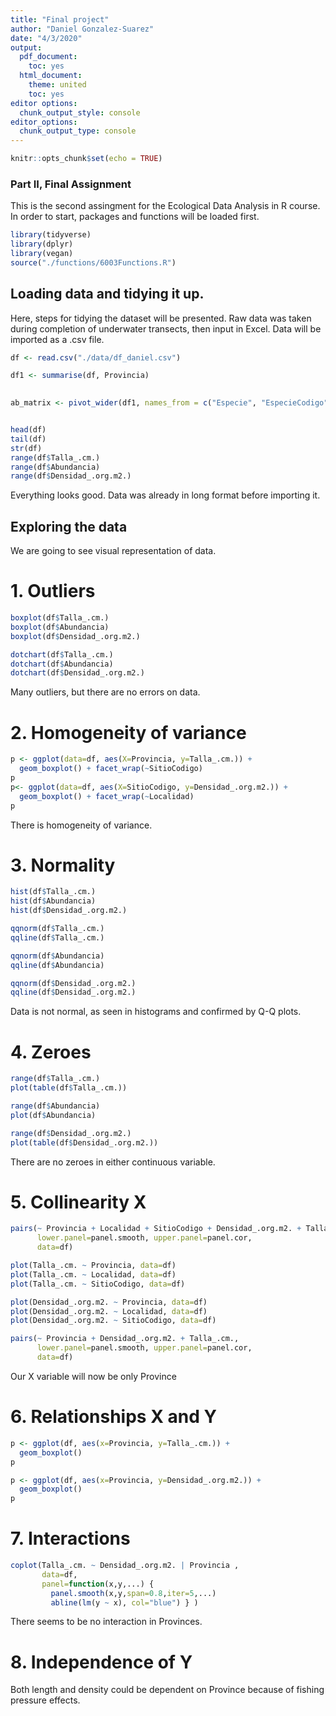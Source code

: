 ```yaml
---
title: "Final project"
author: "Daniel Gonzalez-Suarez"
date: "4/3/2020"
output: 
  pdf_document: 
    toc: yes
  html_document: 
    theme: united
    toc: yes
editor options:
  chunk_output_style: console
editor_options: 
  chunk_output_type: console
---
```


```r
knitr::opts_chunk$set(echo = TRUE)
```

### Part II, Final Assignment
This is the second assingment for the Ecological Data Analysis in R course. In order to start, packages and functions will be loaded first.
```r
library(tidyverse)
library(dplyr)
library(vegan)
source("./functions/6003Functions.R")
```

## Loading data and tidying it up.

Here, steps for tidying the dataset will be presented. Raw data was taken during completion of underwater transects, then input in Excel. Data will be imported as a .csv file.  

```r
df <- read.csv("./data/df_daniel.csv")

df1 <- summarise(df, Provincia) 

  
ab_matrix <- pivot_wider(df1, names_from = c("Especie", "EspecieCodigo"), values_from = "Abundancia")


head(df)
tail(df)
str(df)
range(df$Talla_.cm.)
range(df$Abundancia)
range(df$Densidad_.org.m2.)
```

Everything looks good. Data was already in long format before importing it. 


## Exploring the data
We are going to see visual representation of data.

# 1. Outliers 

```r
boxplot(df$Talla_.cm.)
boxplot(df$Abundancia)
boxplot(df$Densidad_.org.m2.)

dotchart(df$Talla_.cm.)
dotchart(df$Abundancia)
dotchart(df$Densidad_.org.m2.)
```

Many outliers, but there are no errors on data.

# 2. Homogeneity of variance 

```r
p <- ggplot(data=df, aes(X=Provincia, y=Talla_.cm.)) +
  geom_boxplot() + facet_wrap(~SitioCodigo)
p
p<- ggplot(data=df, aes(X=SitioCodigo, y=Densidad_.org.m2.)) +
  geom_boxplot() + facet_wrap(~Localidad)
p
```

There is homogeneity of variance.

# 3. Normality 

```r

hist(df$Talla_.cm.)
hist(df$Abundancia)
hist(df$Densidad_.org.m2.)

qqnorm(df$Talla_.cm.)
qqline(df$Talla_.cm.)

qqnorm(df$Abundancia)
qqline(df$Abundancia)

qqnorm(df$Densidad_.org.m2.)
qqline(df$Densidad_.org.m2.)

```

Data is not normal, as seen in histograms and confirmed by Q-Q plots.

# 4. Zeroes 

```r
range(df$Talla_.cm.)
plot(table(df$Talla_.cm.))

range(df$Abundancia)
plot(df$Abundancia)

range(df$Densidad_.org.m2.)
plot(table(df$Densidad_.org.m2.))

```

There are no zeroes in either continuous variable.


# 5. Collinearity X
```r
pairs(~ Provincia + Localidad + SitioCodigo + Densidad_.org.m2. + Talla_.cm., 
      lower.panel=panel.smooth, upper.panel=panel.cor, 
      data=df) 

plot(Talla_.cm. ~ Provincia, data=df)
plot(Talla_.cm. ~ Localidad, data=df)
plot(Talla_.cm. ~ SitioCodigo, data=df)

plot(Densidad_.org.m2. ~ Provincia, data=df)
plot(Densidad_.org.m2. ~ Localidad, data=df)
plot(Densidad_.org.m2. ~ SitioCodigo, data=df)

pairs(~ Provincia + Densidad_.org.m2. + Talla_.cm., 
      lower.panel=panel.smooth, upper.panel=panel.cor, 
      data=df) 
```

Our X variable will now be only Province

# 6. Relationships X and Y
```r
p <- ggplot(df, aes(x=Provincia, y=Talla_.cm.)) +
  geom_boxplot()
p

p <- ggplot(df, aes(x=Provincia, y=Densidad_.org.m2.)) +
  geom_boxplot()
p
```


# 7. Interactions

```r

coplot(Talla_.cm. ~ Densidad_.org.m2. | Provincia ,
       data=df,
       panel=function(x,y,...) {
         panel.smooth(x,y,span=0.8,iter=5,...)
         abline(lm(y ~ x), col="blue") } )
```
There seems to be no interaction in Provinces. 

# 8. Independence of Y
Both length and density could be dependent on Province because of fishing pressure effects. 

